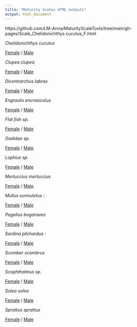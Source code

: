 ```yaml
---
title: "Maturity Scales HTML outputs"
output: html_document
---
```



https://github.com/LM-Anna/MaturityScaleTools/tree/main/gh-pages/Scale_Chelidonichthys cuculus_F.html

*Chelidonichthys cuculus*

[Female](Scale_Chelidonichthys cuculus_F.html) / [Male](.\output\Scale_Chelidonichthys cuculus_M.html)

*Clupea clupea*

[Female](.\output\Scale_Clupea clupea_F.html) / [Male](.\output\Scale_Clupea clupea_M.html)

*Dicentrarchus labrax*

[Female](.\output\Scale_Dicentrarchus labrax_F.html) / [Male](.\output\Scale_Dicentrarchus labrax_M.html)

*Engraulis encrasicolus*

[Female](.\output\Scale_Engraulis encrasicolus_F.html) / [Male](.\output\Scale_Engraulis encrasicolus_M.html)

*Flat fish sp.*

[Female](.\output\Scale_Flat fish sp._F.html) / [Male](.\output\Scale_Flat fish sp._M.html)

*Gadidae sp.*

[Female](.\output\Scale_Gadidae sp._F.html) / [Male](.\output\Scale_Gadidae sp._M.html)

*Lophius sp.*

[Female](.\output\Scale_Lophius sp._F.html) / [Male](.\output\Scale_Lophius sp._M.html)

*Merluccius merluccius*

[Female](.\output\Scale_Merluccius merluccius_F.html) / [Male](.\output\Scale_Merluccius merluccius_M.html)

*Mullus surmuletus* : 

[Female](.\output\Scale_Mullus surmuletus_F.html) / [Male](.\output\Scale_Mullus surmuletus_M.html)

*Pagellus bogaraveo*

[Female](.\output\Scale_Pagellus bogaraveo_F.html) / [Male](.\output\Scale_Pagellus bogaraveo_M.html)

*Sardina pilchardus* :

[Female](.\output\Scale_Sardina pilchardus_F.html) / [Male](.\output\Scale_Sardina pilchardus_M.html)

*Scomber scombrus*

[Female](.\output\Scale_Scomber scombrus_F.html) / [Male](.\output\Scale_Scomber scombrus_M.html)

*Scophthalmus sp.*

[Female](.\output\Scale_Scophthalmus sp._F.html) / [Male](.\output\Scale_Scophthalmus sp._M.html)

*Solea solea*

[Female](.\output\Scale_Solea solea_F.html) / [Male](.\output\Scale_Solea solea_M.html)

*Sprattus sprattus*

[Female](.\output\Scale_Sprattus sprattus_F.html) / [Male](.\output\Scale_Sprattus sprattus_M.html)

